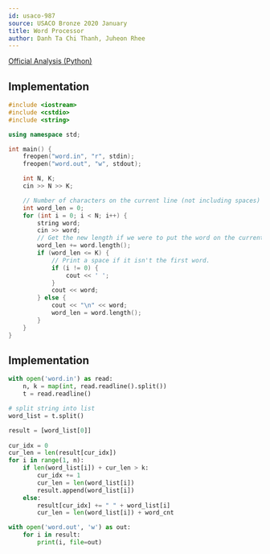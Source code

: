 ```yaml
---
id: usaco-987
source: USACO Bronze 2020 January
title: Word Processor
author: Danh Ta Chi Thanh, Juheon Rhee
---
```


[Official Analysis (Python)](http://www.usaco.org/current/data/sol_word_bronze_jan20.html)

<LanguageSection>

<CPPSection>

## Implementation

```cpp
#include <iostream>
#include <cstdio>
#include <string>

using namespace std;

int main() {
	freopen("word.in", "r", stdin);
	freopen("word.out", "w", stdout);

	int N, K;
	cin >> N >> K;

	// Number of characters on the current line (not including spaces)
	int word_len = 0;
	for (int i = 0; i < N; i++) {
		string word;
		cin >> word;
		// Get the new length if we were to put the word on the current line.
		word_len += word.length();
		if (word_len <= K) {
			// Print a space if it isn't the first word.
			if (i != 0) {
				cout << ' ';
			}
			cout << word;
		} else {
			cout << "\n" << word;
			word_len = word.length();
		}
	}
}
```

</CPPSection>

<PySection>

## Implementation

```python
with open('word.in') as read:
	n, k = map(int, read.readline().split())
	t = read.readline()

# split string into list
word_list = t.split()

result = [word_list[0]]
	
cur_idx = 0
cur_len = len(result[cur_idx])
for i in range(1, n):
	if len(word_list[i]) + cur_len > k:
		cur_idx += 1
		cur_len = len(word_list[i])
		result.append(word_list[i])
	else:
		result[cur_idx] += " " + word_list[i]
		cur_len = len(word_list[i]) + word_cnt

with open('word.out', 'w') as out:
	for i in result:
		print(i, file=out)
```

</PySection>

</LanguageSection>

